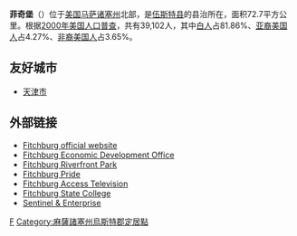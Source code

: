 {{NoteTA
|G1 = USState
|G2 = Unit
}}
<!-- Infobox begins -->
{{Infobox Settlement
|official_name            = Fitchburg
|other_name               = 
|native_name              = <!-- for cities whose native name is not in English -->
|nickname                 = River City
|settlement_type          = [[城市|城市]]
|motto                    = 
|image_skyline            = Coggs-Park.jpg
|imagesize                = 250px
|image_caption            = Coggeshall Park in Autumn
|image_flag               = 
|flag_size                = 
|image_seal               = 
|seal_size                = 
|image_shield             = 
|shield_size              = 
|image_blank_emblem       = 
|blank_emblem_size        = 
|image_map                = Fitchburg_ma_highlight.png
|mapsize                  = 250px
|map_caption              = Location in Worcester County in Massachusetts
|image_map1               = 
|mapsize1                 = 
|map_caption1             = 
|image_dot_map            = 
|dot_mapsize              = 
|dot_map_caption          = 
|dot_x                    = 
|dot_y                    = 
|pushpin_map              = <!-- the name of a location map as per http://en.wikipedia.org/wiki/Template:Location_map -->
|pushpin_label_position   = <!-- the position of the pushpin label: left, right, top, bottom, none -->
|pushpin_map_caption      = 
|pushpin_mapsize          = 
|subdivision_type         = [[主权国家列表|國家]]
|subdivision_name         = [[美國|美國]]
|subdivision_type1        = [[美國州份和領地列表|州]]
|subdivision_name1        = [[麻省|麻省]]
|subdivision_type2        = [[马萨诸塞州县级行政区列表|县]]
|subdivision_name2        = [[烏斯特縣_(麻薩諸塞州)|烏斯特縣]]
|subdivision_type3        = 
|subdivision_name3        = 
|subdivision_type4        = 
|subdivision_name4        = 
|government_footnotes     = 
|government_type          = [[市长-议会制政府|市长-议会制政府]]
|leader_title             = [[市長|市長]]
|leader_name              = [[Lisa_Wong|Lisa Wong]]
|leader_title1            = [[City_Council|City Council]] <!-- for places with, say, both a mayor and a city manager -->
|leader_name1             = '''AT LARGE: '''Thomas J. Conry, Jr (President)<br>'''AT LARGE: '''Annie K. DeMartino<br>'''AT LARGE: '''Marcus DiNatale<br>'''AT LARGE: '''Stephan Hay<br>'''AT LARGE: '''Dean A. Tran<br>'''WARD 1: '''David Clark<br>'''WARD 2: '''Norman L. Boisvert<br>'''WARD 3: '''Joel R. Kaddy<br>'''WARD 4: ''' Kevin Starr<br>'''WARD 5: '''Joseph Solomito<br>'''WARD 6: '''Jody M. Joseph
|leader_title2            = 
|leader_name2             = 
|leader_title3            = 
|leader_name3             = 
|leader_title4            = 
|leader_name4             = 
|established_title        = Settled
|established_date         = 1730
|established_title2       = Incorporated
|established_date2        = 1764
|established_title3       = <!-- Incorporated (city) -->
|established_date3        = 
|area_magnitude           = 
|unit_pref                =  Imperial
|area_footnotes           = 
|area_total_km2           = 72.7
|area_land_km2            = 71.9
|area_water_km2           = 0.8
|area_total_sq_mi         = 28.1
|area_land_sq_mi          = 27.8
|area_water_sq_mi         = 0.3
|area_water_percent       = 
|area_urban_km2           = 
|area_urban_sq_mi         = 
|area_metro_km2           = 
|area_metro_sq_mi         = 
|population_as_of         = 2000
|population_footnotes     = 
|population_note          = 
|population_total         = 39102
|population_density_km2   = 543.8
|population_density_sq_mi = 1408.5
|population_metro         = 
|population_density_metro_km2     = 
|population_density_metro_sq_mi   = 
|population_urban                 = 
|population_density_urban_km2     = 
|population_density_urban_sq_mi   = 
|population_blank1_title          = 
|population_blank1                = 
|population_density_blank1_km2    = 
|population_density_blank1_sq_mi  = 
|timezone                 = [[Eastern_Standard_Time_Zone|Eastern]]
|utc_offset               = -5
|timezone_DST             = [[Eastern_Standard_Time_Zone|Eastern]]
|utc_offset_DST           = -4
|latd = 42 |latm = 35 |lats = 00 |latNS = N
|longd = 71 |longm = 48 |longs = 10 |longEW = W
|elevation_footnotes      = <!--for references: use <ref> </ref> tags-->
|elevation_m              = 143
|elevation_ft             = 482
|postal_code_type         = ZIP code
|postal_code              = 01420
|area_code                = [[Area_code_351|351]] / [[Area_code_978|978]]
|blank_name               = [[Federal_Information_Processing_Standard|FIPS code]]
|blank_info               = 25-23875
|blank1_name              = [[Geographic_Names_Information_System|GNIS]] feature ID
|blank1_info              = 0617121
|website                  = [http://www.ci.fitchburg.ma.us/ www.ci.fitchburg.ma.us]
|footnotes                = 
}}
<!-- Infobox ends --><!--[[File:Fitchburg_ma_highlight.png|right]]-->
'''菲奇堡'''（{{lang-en|Fitchburg}}）位于[[美国|美国]][[马萨诸塞州|马萨诸塞州]]北部，是[[伍斯特县_(马萨诸塞州)|伍斯特县]]的县治所在，面积72.7平方公里。根据[[2000年美国人口普查|2000年美国人口普查]]，共有39,102人，其中[[白人|白人]]占81.86%、[[亚裔美国人|亚裔美国人]]占4.27%、[[非裔美国人|非裔美国人]]占3.65%。

== 友好城市 ==
*{{PRC}}[[天津市|天津市]]

==外部链接==
*[http://www.ci.fitchburg.ma.us/ Fitchburg official website]
*[http://www.DiscoverFitchburg.com/ Fitchburg Economic Development Office]
*[https://web.archive.org/web/20070317213754/http://www.discoverfitchburg.com/Riverfront_Park.html Fitchburg Riverfront Park]
*[https://web.archive.org/web/20080513022534/http://www.fitchburgpride.com/ Fitchburg Pride]
*[http://www.fatv.org/ Fitchburg Access Television]
*[https://web.archive.org/web/20080724102628/http://fsc.edu/ Fitchburg State College]
*[http://www.sentinelandenterprise.com/ Sentinel & Enterprise]

{{Massachusetts}}

[[Category:马萨诸塞州城市|F]]
[[Category:麻薩諸塞州烏斯特郡定居點|Category:麻薩諸塞州烏斯特郡定居點]]
